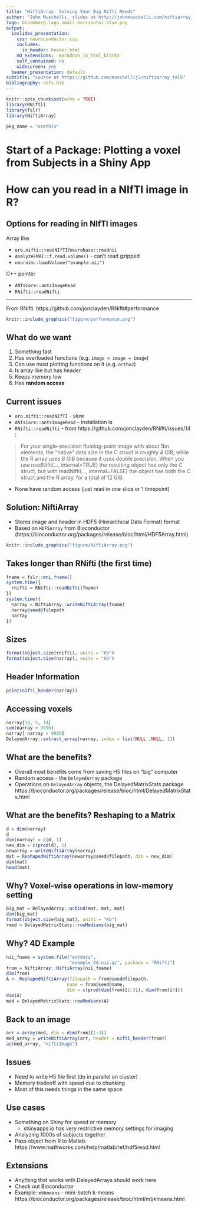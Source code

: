 ```yaml
---
title: "NiftiArray: Solving Your Big Nifti Needs"
author: "John Muschelli, slides at http://johnmuschelli.com/niftiarray_talk"
logo: bloomberg.logo.small.horizontal.blue.png
output:
  ioslides_presentation:
    css: neuroconductor.css
    includes:
      in_header: header.html
    md_extensions: -markdown_in_html_blocks
    self_contained: no
    widescreen: yes
  beamer_presentation: default
subtitle: "source at https://github.com/muschellij2/niftiarray_talk"
bibliography: refs.bib    
---
```


<style type="text/css">
article {
  font-size: 28pt;
}
</style>

```r
knitr::opts_chunk$set(echo = TRUE)
library(RNifti)
library(fslr)
library(NiftiArray)
```


```r
pkg_name = "usethis"
```

<!-- SMI 2019 product -->
# Start of a Package: \n Plotting a voxel from \n 800 Subjects in a Shiny App

# How can you read in a NIfTI image in R?

## Options for reading in NIfTI images

Array like

- `oro.nifti::readNIfTI`/`neurobase::readnii`
- `AnalyzeFMRI::f.read.volume()` - can't read gzipped
- `neuroim::loadVolume("example.nii")`

C++ pointer

- `ANTsCore::antsImageRead`
- `RNifti::readNifti` 

---

From RNifti: https://github.com/jonclayden/RNifti#performance

```r
knitr::include_graphics("figure/performance.png")
```

## What do we want

1. Something fast
2. Has overloaded functions (e.g. `image + image = image`)
3. Can use most plotting functions on it (e.g. `ortho2`)
4. Is array like but has header
5. Keeps memory low
5. Has **random access**

## Current issues

- `oro.nifti::readNIfTI` - slow
- `ANTsCore::antsImageRead` - installation is 
- `RNifti::readNifti` - from https://github.com/jonclayden/RNifti/issues/14 :

> For your single-precision floating-point image with about 1bn elements, the "native" data size in the C struct is roughly 4 GiB, while the R array uses 8 GiB because it uses double precision. When you use readNifti(..., internal=TRUE) the resulting object has only the C struct, but with readNifti(..., internal=FALSE) the object has both the C struct and the R array, for a total of 12 GiB. 

- None have random access (just read in one slice or 1 timepoint)

## Solution: NiftiArray

- Stores image and header in HDF5 (Hierarchical Data Format) format
- Based on `HDF5Array` from Bioconductor (https://bioconductor.org/packages/release/bioc/html/HDF5Array.html)

```r
knitr::include_graphics("figure/NiftiArray.png")
```


## Takes longer than RNifti (the first time)

```r
fname = fslr::mni_fname()
system.time({
  rnifti = RNifti::readNifti(fname)
})
system.time({
  narray = NiftiArray::writeNiftiArray(fname)
  narray@seed@filepath
  narray
})
```

## Sizes

```r
format(object.size(rnifti), units = "Kb")
format(object.size(narray), units = "Kb")
```

## Header Information

```r
print(nifti_header(narray))
```




## Accessing voxels

```r
narray[18, 5, 14]
sum(narray > 9990)
narray[ narray > 9990]
DelayedArray::extract_array(narray, index = list(NULL ,NULL, 1))
```

## What are the benefits?

- Overall most benefits come from saving H5 files on "big" computer
- Random access - the `DelayedArray` package
- Operations on `DelayedArray` objects, the DelayedMatrixStats package https://bioconductor.org/packages/release/bioc/html/DelayedMatrixStats.html

## What are the benefits? Reshaping to a Matrix

```r
d = dim(narray)
d
dim(narray) = c(d, 1)
new_dim = c(prod(d), 1)
newarray = writeNiftiArray(narray)
mat = ReshapedNiftiArray(newarray@seed@filepath, dim = new_dim)
dim(mat)
head(mat)
```


## Why? Voxel-wise operations in low-memory setting

```r
big_mat = DelayedArray::acbind(mat, mat, mat)
dim(big_mat)
format(object.size(big_mat), units = "Kb")
rmed = DelayedMatrixStats::rowMedians(big_mat)
```


## Why? 4D Example

```r
nii_fname = system.file("extdata",
                        "example_4d.nii.gz", package = "RNifti")
from = NiftiArray::NiftiArray(nii_fname)
dim(from)
A <- ReshapedNiftiArray(filepath = from@seed@filepath,
                       name = from@seed@name,
                       dim = c(prod(dim(from)[1:3]), dim(from)[4]))
dim(A)
med = DelayedMatrixStats::rowMedians(A)
```

## Back to an image

```r
arr = array(med, dim = dim(from)[1:3])
med_array = writeNiftiArray(arr, header = nifti_header(from))
as(med_array, "niftiImage")
```


## Issues

- Need to write H5 file first (do in parallel on cluster)
- Memory tradeoff with speed due to chunking
- Most of this needs things in the same space


## Use cases

- Something on Shiny for speed or memory
  - shinyapps.io has very restrictive memory settings for imaging
- Analyzing 1000s of subjects together
- Pass object from R to Matlab: https://www.mathworks.com/help/matlab/ref/hdf5read.html


## Extensions 

- Anything that works with DelayedArrays should work here
- Check out Bioconductor 
- Example: `mbkmeans` - mini-batch k-means https://bioconductor.org/packages/release/bioc/html/mbkmeans.html



